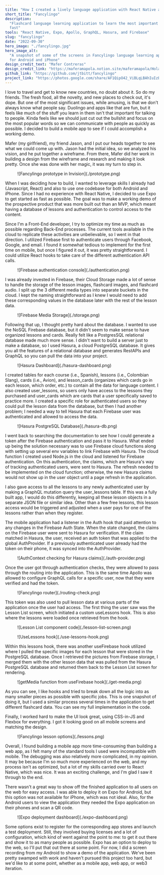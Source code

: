```yaml
---
title: "How I created a lively language application with React Native and Expo"
short_title: "Fancylingo"
description:
  "Flashcard language learning application to learn the most important words
  fast"
tools: "React Native, Expo, Apollo, GraphQL, Hasura, and Firebase"
slug: "fancylingo"
date: "2022-09-30"
hero_image: "./fancylingo.jpg"
hero_image_alt:
  "A snapshot of some of the screens in Fancylingo language learning application
  for Android and iPhone"
design_credit_text: "Mafer Contreras"
design_credit_link: "https://maferamapola.notion.site/maferamapola/Hola-I-m-Maferamapola-UX-Product-Designer-134bdff3d5a04de2aed5908a24e85246"
github_link: "https://github.com/jtbitt/fancylingo"
project_link: "https://photos.google.com/share/AF1QipO42_ViBLqLBAhIuIzBmLyaxdh8XV3QAIDhbFrqkvUqPZg-FQzziE0sIOkOfRjsUA/photo/AF1QipPLdi9eUL9RTKtnY0cklkeOr8vED_wblrFV4xM7?key=clFJMjdUV0JwMjhNcGdwcGxrcDZsek5MeWNIbU9n"
---
```



I love to travel and get to know new countries, no doubt about it. So do my
friends. The fresh food, all the novelty, and new places to check out, it's
dope. But one of the most significant issues, while amusing, is that we don't
always know what people say. Duolingo and apps like that are fun, but it feels
like much of the stuff you learn in them isn't that important for talking to
people. Kinda feels like we should just cut out the bullshit and focus on the
most popular words so we can communicate with people as quickly as possible. I
decided to build a mobile app to see if I could accomplish a working demo.

Mafer (my girlfriend), my friend Jason, and I put our heads together to see what
we could come up with. Jason had the initial idea, so we analyzed his vision,
and he put together a wireframe. From there, Mafer did her work in building a
design from the wireframe and research and making it look pretty. Once she was
done with her magic, it was my turn to step in.

<figure>![Fancylingo prototype in Invision](./prototype.png)</figure>

When I was deciding how to build, I wanted to leverage skills I already had
(Javascript, React) and also to use one codebase for both Android and iPhone.
Since I had no experience with React Native, I decided to use Expo to get
started as fast as possible. The goal was to make a working demo of the
prospective product that was more built out than an MVP, which meant having a
database of lessons and authentication to control access to the content.

Since I'm a Front-End developer, I try to optimize my time as much as possible
regarding Back-End processes. The current tools available in the cloud to
replicate these activities are unbelievable, so I went in that direction. I
utilized Firebase first to authenticate users through Facebook, Google, and
email. I found it somewhat tedious to implement for the first time on mobile,
but once I figured it out, it was pretty straightforward. I could utilize React
hooks to take care of the different authentication API calls.

<figure>![Firebase authentication console](./authentication.png)</figure>

I was already invested in Firebase, their Cloud Storage made a lot of sense to
handle the storage of the lesson images, flashcard images, and flashcard audio.
I split up the 3 different media types into separate buckets in the cloud. I
kept the naming straightforward as I knew I would need to add these
corresponding values in the database later with the rest of the lesson data.

<figure>![Firebase Media Storage](./storage.png)</figure>

Following that up, I thought pretty hard about the database. I wanted to use the
NoSQL Firebase database, but it didn't seem to make sense to have organized
lessons and cards. Really felt like a PostgresSQL relational database made much
more sense. I didn't want to build a server just to make a database, so I used
Hasura, a cloud PostgreSQL database. It gives you all the features of a
relational database and generates RestAPIs and GraphQL so you can pull the data
into your project.

<figure>![Hasura Dashboard](./hasura-dashboard.png)</figure>

I created tables for each course (i.e., Spanish), lessons (i.e., Colombian
Slang), cards (i.e., Avion), and lesson_cards (organizes which cards go in each
lesson, which order, etc.) to contain all the data for language content. I also
created user_lessons, so users only have access to the lessons they purchased
and user_cards which are cards that a user specifically saved to practice more.
I created a specific role for authenticated users so they could pull the lesson
data from the database, but then I had another problem; I needed a way to tell
Hasura that each Firebase user was authenticated and allowed to access the data.

<figure>![Hasura PostgreSQL Database](./hasura-db.png)</figure>

I went back to searching the documentation to see how I could generate a token
after the Firebase authentication and pass it to Hasura. What ended up being the
solution necessary was to use Firebase cloud functions along with setting up
several env variables to link Firebase with Hasura. The cloud function I created
used Node.js in the cloud and listened for Firebase authentication. On this
authentication, the claims, which are Hasura's way of tracking authenticated
users, were sent to Hasura. The refresh needed to be implemented on the cloud
function; otherwise, the new Hasura claims would not show up in the user object
until a page refresh in the application.

I also gave access to all the lessons to any newly authenticated user by making
a GraphQL mutation query the user_lessons table. If this was a fully built app,
I would do this differently, keeping all these lesson objects in a separate JSON
file or similar idea. Other than a few free lessons, this lesson access would be
triggered and adjusted when a user pays for one of the lessons rather than when
they register.

<Gist gistLink="f91930c353c796bc82b494108942927e" />

The mobile application had a listener in the Auth hook that paid attention to
any changes in the Firebase Auth State. When the state changed, the claims on
the Firebase user were sent to Hasura for verification. If the claim matched in
Hasura, the user, received an auth token that was applied to the global
AuthProvider. If a previously authenticated user already had the token on their
phone, it was synced into the AuthProvider.

<figure>![AuthContext checking for Hasura claims](./auth-provider.png)</figure>

Once the user got through authentication checks, they were allowed to pass
through the routing into the application. This is the same time Apollo was
allowed to configure GraphQL calls for a specific user, now that they were
verified and had the token.

<figure>![Fancylingo router](./routing-check.png)</figure>

This token was also used to pull lesson data at various parts of the application
once the user had access. The first thing the user saw was the Lesson List
screen, which initiated a custom useLessons hook. This is also where the lessons
were loaded once retrieved from the hook.

<figure>![Lesson List component code](./lesson-list-screen.png)</figure>
<figure>![UseLessons hook](./use-lessons-hook.png)</figure>

Within this lessons hook, there was another useFirebase hook utilized where I
pulled the specific images for each lesson that were stored in the PostgreSQL
database. Once I retrieved the pictures from Firebase storage, I merged them
with the other lesson data that was pulled from the Hasura PostgreSQL database
and returned them back to the Lesson List screen for rendering.

<figure>![getMedia function from useFirebase hook](./get-media.png)</figure>

As you can see, I like hooks and tried to break down all the logic into as many
smaller pieces as possible with specific jobs. This is one snapshot of doing it,
but I used a similar process several times in the application to get different
flashcard data. You can see my full implementation in the code.

Finally, I worked hard to make the UI look great, using CSS-in-JS and Flexbox
for everything. I got it looking good on all mobile screens and matching the
design.

<div className="flex flex-row justify-center">
  <figure>![Fancylingo lesson options](./lessons.png)</figure>
</div>

Overall, I found building a mobile app more time-consuming than building a web
app, as I felt many of the standard tools I used were incompatible with mobile.
The debugging was also relatively more complicated, in my opinion. It may be
because I'm so much more experienced on the web, and my process isn't as
optimized, but a lot of my skills carried over to React Native, which was nice.
It was an exciting challenge, and I'm glad I saw it through to the end.

There wasn't a great way to show off the finished application to all users on
the web for easy access. I was able to deploy it on Expo for Android, but this
option was not available for iPhone, which was not ideal. Also, for the Android
users to view the application they needed the Expo application on their phones
and scan a QR code.

<figure>![Expo deployment dashboard](./expo-dashboard.png)</figure>

Some options exist to register for the corresponding app stores and launch a
test deployment. Still, they involved buying licenses and a lot of
configuration, which kind of went against the point to me: to get it out there
and show it to as many people as possible. Expo has an option to deploy to the
web, so I'll put that out there at some point. For now, I did a screen recording
from my Android to show a demo of the application. We've been pretty swamped
with work and haven't pursued this project too hard, but we'd like to at some
point, whether as a mobile app, web app, or web3 iteration.

<MobileVideo url="https://video-downloads.googleusercontent.com/AEwWKPw5IkNrzHSl0pS-9Tr1N6VVvnlVQuAoVp0dMURyXHPBCE_-xvr1_wYfgNyv-Hkth8iRWc7k8dBiubC4Q402Jo1bA0fehhiCX2--M4p1vf-DFIZHYDcDyO_HILKHrZdqhek8nNUPSvPzmg1FBVIep0SGo3I5oLgkhCcVZvHOmTN4cD6gri_CgvFM2XBFTcjqYziDeO7EoSCmxQb8C5310EUid_31aQm4SPWMf4uUvx8rUG1YTQ--Zju5ICrloXs8l3OJ8DG0bQQB3UOueNBdXtnl33-7JLQnzkVBSr-N_HOns9dq4piAocZ_OD6xCehHDvT0M-7sTetj7Pig60nIe4cS6K-H5-hrsyXZtBoB49vU949A2k3BwNml0UDC5cWLoiSrkHNYUgsG5UPa0veu9oViZbDPmfR4Y_1fngGVGNVgJN37pSoF9rHJ4QktslXCeYXfd6Geb1l8AEqdW_7mzH5-xR47OCNn0TKxhqYHJrbRAt9lhjUgEBxhWDOE0dkueX0ogpB_Gb6MrBwJ1bxRoSoHliYtcYperw0sbsg-SJ1cgXNi785HG-l7KpzjdbQVgJk9DZdUg74IZx_xOMXuhgXUHn7pbD_SOXjZmucU9JNNqNoS6OmfWf-mDyXWR9rnEt8Dfiqa-E0EJz-zgvC9g7aQ4ucB0JC_9MzYKyvZoBeSCKZAXu4ZnyYHgA9WjN12VrXlRtQmAky6CcVf3aZyBhvK0N9_X_t3YR9tYAavVHFJDKDqnl5CYm5mzhv0fGThQD2CpdIMTs2t0xYIjXtz_PpOtfP1FwcPc0s6Se03JEGqqN-C0NCbzRYAipIGcRb6h9to2X-JZx5Q5GzU3AOqQJerBN7ZTznJ5J_8KQYqsS_ju44JZVe0XQ6mPIp63neElk7hJnXe7VH8pFSqlPm_wU_yjtWbfZekWaHL03RjZTYqAt5h9T2pNUipjAK3oN0pn_1pAeWoTdjB4ohbWj5TNM-6E-gqoWG-g9A8YmWQTT3KD90tE7-g-Z6FzxMDdadHqbKhq7FaBDFkBe-BluNMYxzugQHRz7bYqcvsElLiK7VmQKHF0dsOarPFvhpm8C3AypwP5DELIxmu1a2hGzkchc2o16xlplS8-LYtxp_CyBh61cqh3y-JBwUgFBu6BtKjHWE9zGnqGkPV8PhyVlEKod4ueEPCEA?authuser=0" />
